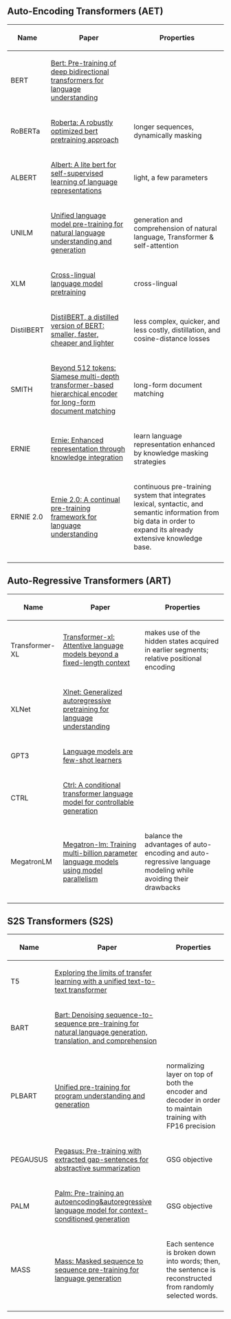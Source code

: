 
== Auto-Encoding Transformers (AET) ==

{|
! Name !! Paper !! Properties
|-
| BERT || [https://arxiv.org/abs/1810.04805 Bert: Pre-training of deep bidirectional transformers for language understanding] ||
|-
| RoBERTa || [https://arxiv.org/abs/1907.11692 Roberta: A robustly optimized bert pretraining approach] || longer sequences, dynamically masking
|-
| ALBERT || [https://arxiv.org/abs/1909.11942 Albert: A lite bert for self-supervised learning of language representations] || light, a few parameters
|-
| UNILM || [https://proceedings.neurips.cc/paper/2019/hash/c20bb2d9a50d5ac1f713f8b34d9aac5a-Abstract.html Unified language model pre-training for natural language understanding and generation] || generation and comprehension of natural language, Transformer & self-attention
|-
| XLM || [https://proceedings.neurips.cc/paper/8928-cross-lingual-language-model-pretraining Cross-lingual language model pretraining] || cross-lingual
|-
| DistilBERT || [https://arxiv.org/abs/1910.01108 DistilBERT, a distilled version of BERT: smaller, faster, cheaper and lighter] || less complex, quicker, and less costly, distillation, and cosine-distance losses
|-
| SMITH || [https://dl.acm.org/doi/abs/10.1145/3340531.3411908 Beyond 512 tokens: Siamese multi-depth transformer-based hierarchical encoder for long-form document matching] || long-form document matching
|-
| ERNIE || [https://arxiv.org/abs/1904.09223 Ernie: Enhanced representation through knowledge integration] || learn language representation enhanced by knowledge masking strategies
|-
| ERNIE 2.0 || [https://ojs.aaai.org/index.php/AAAI/article/view/6428 Ernie 2.0: A continual pre-training framework for language understanding] || continuous pre-training system that integrates lexical, syntactic, and semantic information from big data in order to expand its already extensive knowledge base.
|-
|}

== Auto-Regressive Transformers (ART) ==

{|
! Name !! Paper !! Properties
|-
| Transformer-XL || [https://arxiv.org/abs/1901.02860 Transformer-xl: Attentive language models beyond a fixed-length context] || makes use of the hidden states acquired in earlier segments; relative positional encoding
|-
| XLNet || [https://proceedings.neurips.cc/paper/2019/hash/dc6a7e655d7e5840e66733e9ee67cc69-Abstract.html Xlnet: Generalized autoregressive pretraining for language understanding] ||
|-
| GPT3 || [https://proceedings.neurips.cc/paper/2020/hash/1457c0d6bfcb4967418bfb8ac142f64a-Abstract.html Language models are few-shot learners] ||
|-
| CTRL || [https://arxiv.org/abs/1909.05858 Ctrl: A conditional transformer language model for controllable generation] ||
|-
| MegatronLM || [https://arxiv.org/abs/1909.08053 Megatron-lm: Training multi-billion parameter language models using model parallelism] || balance the advantages of auto-encoding and auto-regressive language modeling while avoiding their drawbacks
|-
|}

== S2S Transformers (S2S) ==

{|
! Name !! Paper !! Properties
|-
| T5 || [https://dl.acm.org/doi/abs/10.5555/3455716.3455856 Exploring the limits of transfer learning with a unified text-to-text transformer] ||
|-
| BART || [https://arxiv.org/abs/1910.13461 Bart: Denoising sequence-to-sequence pre-training for natural language generation, translation, and comprehension] ||
|-
| PLBART || [https://arxiv.org/abs/2103.06333 Unified pre-training for program understanding and generation] || normalizing layer on top of both the encoder and decoder in order to maintain training with FP16 precision
|-
| PEGAUSUS || [http://proceedings.mlr.press/v119/zhang20ae Pegasus: Pre-training with extracted gap-sentences for abstractive summarization] || GSG objective
|-
| PALM || [https://arxiv.org/abs/2004.07159 Palm: Pre-training an autoencoding&autoregressive language model for context-conditioned generation] || GSG objective
|-
| MASS || [https://arxiv.org/abs/1905.02450 Mass: Masked sequence to sequence pre-training for language generation] || Each sentence is broken down into words; then, the sentence is reconstructed from randomly selected words.
|-
|}
